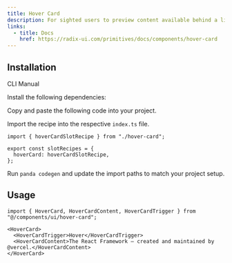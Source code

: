 ```yaml
---
title: Hover Card
description: For sighted users to preview content available behind a link.
links:
  - title: Docs
    href: https://radix-ui.com/primitives/docs/components/hover-card
---
```


<ComponentPreview name="hover-card-demo" />

## Installation

<InstallationTabs>

<TabsList>
  <TabsTrigger value="cli">CLI</TabsTrigger>
  <TabsTrigger value="manual">Manual</TabsTrigger>
</TabsList>

<TabsContent value="cli">

<PackageRunner command="nore-ui-cli@latest add hover-card" />

</TabsContent>

<TabsContent value="manual">

<Steps>

<Step>Install the following dependencies:</Step>

<PackageInstaller name="@radix-ui/react-hover-card" />

<Step>Copy and paste the following code into your project.</Step>

<ComponentSource name="hover-card.ts" type="slot-recipe" />

<ComponentSource name="hover-card.tsx" type="component" />

<Step>Import the recipe into the respective `index.ts` file.</Step>

```tsx
import { hoverCardSlotRecipe } from "./hover-card";

export const slotRecipes = {
  hoverCard: hoverCardSlotRecipe,
};
```

<Step>Run `panda codegen` and update the import paths to match your project setup.</Step>

</Steps>

</TabsContent>

</InstallationTabs>

## Usage

```tsx
import { HoverCard, HoverCardContent, HoverCardTrigger } from "@/components/ui/hover-card";
```

```tsx
<HoverCard>
  <HoverCardTrigger>Hover</HoverCardTrigger>
  <HoverCardContent>The React Framework – created and maintained by @vercel.</HoverCardContent>
</HoverCard>
```
